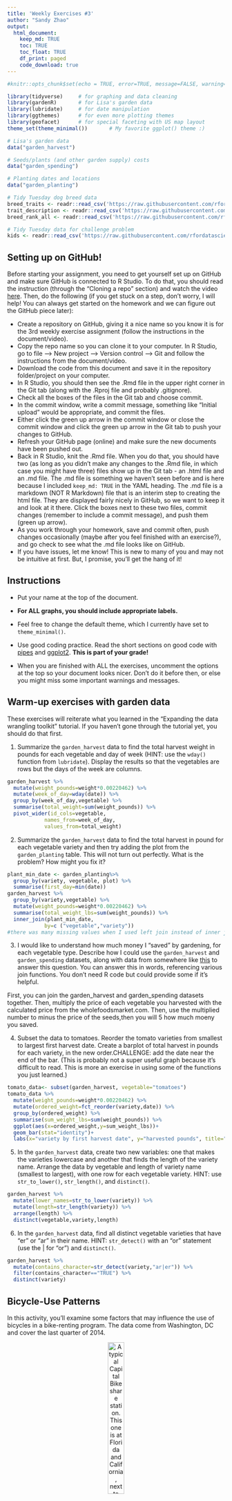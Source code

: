 ```yaml
---
title: 'Weekly Exercises #3'
author: "Sandy Zhao"
output: 
  html_document:
    keep_md: TRUE
    toc: TRUE
    toc_float: TRUE
    df_print: paged
    code_download: true
---
```



```r
#knitr::opts_chunk$set(echo = TRUE, error=TRUE, message=FALSE, warning=FALSE,fig.width=150,fig.height=50)
```

```r
library(tidyverse)     # for graphing and data cleaning
library(gardenR)       # for Lisa's garden data
library(lubridate)     # for date manipulation
library(ggthemes)      # for even more plotting themes
library(geofacet)      # for special faceting with US map layout
theme_set(theme_minimal())       # My favorite ggplot() theme :)
```

```r
# Lisa's garden data
data("garden_harvest")

# Seeds/plants (and other garden supply) costs
data("garden_spending")

# Planting dates and locations
data("garden_planting")

# Tidy Tuesday dog breed data
breed_traits <- readr::read_csv('https://raw.githubusercontent.com/rfordatascience/tidytuesday/master/data/2022/2022-02-01/breed_traits.csv')
trait_description <- readr::read_csv('https://raw.githubusercontent.com/rfordatascience/tidytuesday/master/data/2022/2022-02-01/trait_description.csv')
breed_rank_all <- readr::read_csv('https://raw.githubusercontent.com/rfordatascience/tidytuesday/master/data/2022/2022-02-01/breed_rank.csv')

# Tidy Tuesday data for challenge problem
kids <- readr::read_csv('https://raw.githubusercontent.com/rfordatascience/tidytuesday/master/data/2020/2020-09-15/kids.csv')
```

## Setting up on GitHub!

Before starting your assignment, you need to get yourself set up on GitHub and make sure GitHub is connected to R Studio. To do that, you should read the instruction (through the "Cloning a repo" section) and watch the video [here](https://github.com/llendway/github_for_collaboration/blob/master/github_for_collaboration.md). Then, do the following (if you get stuck on a step, don't worry, I will help! You can always get started on the homework and we can figure out the GitHub piece later):

* Create a repository on GitHub, giving it a nice name so you know it is for the 3rd weekly exercise assignment (follow the instructions in the document/video).  
* Copy the repo name so you can clone it to your computer. In R Studio, go to file --> New project --> Version control --> Git and follow the instructions from the document/video.  
* Download the code from this document and save it in the repository folder/project on your computer.  
* In R Studio, you should then see the .Rmd file in the upper right corner in the Git tab (along with the .Rproj file and probably .gitignore).  
* Check all the boxes of the files in the Git tab and choose commit.  
* In the commit window, write a commit message, something like "Initial upload" would be appropriate, and commit the files.  
* Either click the green up arrow in the commit window or close the commit window and click the green up arrow in the Git tab to push your changes to GitHub.  
* Refresh your GitHub page (online) and make sure the new documents have been pushed out.  
* Back in R Studio, knit the .Rmd file. When you do that, you should have two (as long as you didn't make any changes to the .Rmd file, in which case you might have three) files show up in the Git tab - an .html file and an .md file. The .md file is something we haven't seen before and is here because I included `keep_md: TRUE` in the YAML heading. The .md file is a markdown (NOT R Markdown) file that is an interim step to creating the html file. They are displayed fairly nicely in GitHub, so we want to keep it and look at it there. Click the boxes next to these two files, commit changes (remember to include a commit message), and push them (green up arrow).  
* As you work through your homework, save and commit often, push changes occasionally (maybe after you feel finished with an exercise?), and go check to see what the .md file looks like on GitHub.  
* If you have issues, let me know! This is new to many of you and may not be intuitive at first. But, I promise, you'll get the hang of it! 



## Instructions

* Put your name at the top of the document. 

* **For ALL graphs, you should include appropriate labels.** 

* Feel free to change the default theme, which I currently have set to `theme_minimal()`. 

* Use good coding practice. Read the short sections on good code with [pipes](https://style.tidyverse.org/pipes.html) and [ggplot2](https://style.tidyverse.org/ggplot2.html). **This is part of your grade!**

* When you are finished with ALL the exercises, uncomment the options at the top so your document looks nicer. Don't do it before then, or else you might miss some important warnings and messages.


## Warm-up exercises with garden data

These exercises will reiterate what you learned in the "Expanding the data wrangling toolkit" tutorial. If you haven't gone through the tutorial yet, you should do that first.

  1. Summarize the `garden_harvest` data to find the total harvest weight in pounds for each vegetable and day of week (HINT: use the `wday()` function from `lubridate`). Display the results so that the vegetables are rows but the days of the week are columns.

```r
garden_harvest %>% 
  mutate(weight_pounds=weight*0.00220462) %>% 
  mutate(week_of_day=wday(date)) %>% 
  group_by(week_of_day,vegetable) %>%
  summarise(total_weight=sum(weight_pounds)) %>% 
  pivot_wider(id_cols=vegetable,
            names_from=week_of_day,
            values_from=total_weight)


```

  2. Summarize the `garden_harvest` data to find the total harvest in pound for each vegetable variety and then try adding the plot from the `garden_planting` table. This will not turn out perfectly. What is the problem? How might you fix it?

```r


plant_min_date <- garden_planting%>% 
  group_by(variety, vegetable, plot) %>% 
  summarise(first_day=min(date))
garden_harvest %>% 
  group_by(variety,vegetable) %>% 
  mutate(weight_pounds=weight*0.00220462) %>%
  summarise(total_weight_lbs=sum(weight_pounds)) %>%
  inner_join(plant_min_date, 
            by=c ("vegetable","variety"))
#there was many missing values when I used left join instead of inner join, so I shifted the code to inner join in order to eliminate the empty values. 

```


  3. I would like to understand how much money I "saved" by gardening, for each vegetable type. Describe how I could use the `garden_harvest` and `garden_spending` datasets, along with data from somewhere like [this](https://products.wholefoodsmarket.com/search?sort=relevance&store=10542) to answer this question. You can answer this in words, referencing various join functions. You don't need R code but could provide some if it's helpful.

First, you can join the garden_harvest and garden_spending datasets together. Then, multiply the price of each vegetable you harvested with the calculated price from the wholefoodsmarket.com. 
Then, use the multiplied number to minus the price of the seeds,then you will 5 how much moeny you saved. 


  4. Subset the data to tomatoes. Reorder the tomato varieties from smallest to largest first harvest date. Create a barplot of total harvest in pounds for each variety, in the new order.CHALLENGE: add the date near the end of the bar. (This is probably not a super useful graph because it's difficult to read. This is more an exercise in using some of the functions you just learned.)

```r

tomato_data<- subset(garden_harvest, vegetable="tomatoes")
tomato_data %>% 
  mutate(weight_pounds=weight*0.00220462) %>% 
  mutate(ordered_weight=fct_reorder(variety,date)) %>% 
  group_by(ordered_weight) %>% 
  summarise(sum_weight_lbs=sum(weight_pounds)) %>% 
  ggplot(aes(x=ordered_weight,y=sum_weight_lbs))+
  geom_bar(stat="identity")+
  labs(x="variety by first harvest date", y="harvested pounds", title="harvested tomato")

```

  5. In the `garden_harvest` data, create two new variables: one that makes the varieties lowercase and another that finds the length of the variety name. Arrange the data by vegetable and length of variety name (smallest to largest), with one row for each vegetable variety. HINT: use `str_to_lower()`, `str_length()`, and `distinct()`.
  
```r
garden_harvest %>% 
  mutate(lower_names=str_to_lower(variety)) %>% 
  mutate(length=str_length(variety)) %>% 
  arrange(length) %>% 
  distinct(vegetable,variety,length)
```

  6. In the `garden_harvest` data, find all distinct vegetable varieties that have "er" or "ar" in their name. HINT: `str_detect()` with an "or" statement (use the | for "or") and `distinct()`.

```r
garden_harvest %>% 
  mutate(contains_character=str_detect(variety,"ar|er")) %>% 
  filter(contains_character=="TRUE") %>% 
  distinct(variety)
```


## Bicycle-Use Patterns

In this activity, you'll examine some factors that may influence the use of bicycles in a bike-renting program.  The data come from Washington, DC and cover the last quarter of 2014.

<center>

![A typical Capital Bikeshare station. This one is at Florida and California, next to Pleasant Pops.](https://www.macalester.edu/~dshuman1/data/112/bike_station.jpg){width="30%"}


![One of the vans used to redistribute bicycles to different stations.](https://www.macalester.edu/~dshuman1/data/112/bike_van.jpg){width="30%"}

</center>

Two data tables are available:

- `Trips` contains records of individual rentals
- `Stations` gives the locations of the bike rental stations

Here is the code to read in the data. We do this a little differently than usual, which is why it is included here rather than at the top of this file. To avoid repeatedly re-reading the files, start the data import chunk with `{r cache = TRUE}` rather than the usual `{r}`.

```r
data_site <- 
  "https://www.macalester.edu/~dshuman1/data/112/2014-Q4-Trips-History-Data.rds" 
Trips <- readRDS(gzcon(url(data_site)))
Stations<-read_csv("http://www.macalester.edu/~dshuman1/data/112/DC-Stations.csv")
```

**NOTE:** The `Trips` data table is a random subset of 10,000 trips from the full quarterly data. Start with this small data table to develop your analysis commands. **When you have this working well, you should access the full data set of more than 600,000 events by removing `-Small` from the name of the `data_site`.**

### Temporal patterns

It's natural to expect that bikes are rented more at some times of day, some days of the week, some months of the year than others. The variable `sdate` gives the time (including the date) that the rental started. Make the following plots and interpret them:

  7. A density plot, which is a smoothed out histogram, of the events versus `sdate`. Use `geom_density()`.
  
```r
Trips %>% 
  ggplot(aes(x=`sdate`))+
  geom_density()+
  labs(x="date", y="", title="patterns in bike rentals")
```
  
  8. A density plot of the events versus time of day.  You can use `mutate()` with `lubridate`'s  `hour()` and `minute()` functions to extract the hour of the day and minute within the hour from `sdate`. Hint: A minute is 1/60 of an hour, so create a variable where 3:30 is 3.5 and 3:45 is 3.75.
  
```r
library(lubridate)
Trips %>% 
  select(sdate) %>% 
  mutate(hours=(minute(sdate)/60)+hour(sdate)) %>% 
  ggplot(aes(x=hours))+
  geom_density()+
  labs(x="hours",y=" ",title="bike rent distribution within a day")


```
  
  9. A bar graph of the events versus day of the week. Put day on the y-axis.
  
```r
Trips %>% 
  mutate(day_of_the_week=wday(sdate)) %>% 
  ggplot(aes(y=day_of_the_week))+
  geom_bar()+
  labs(y="day of the week ",x=" ",title="bike rent distribution within a week")


```
  
  10. Facet your graph from exercise 8. by day of the week. Is there a pattern?
  
```r
library(lubridate)
Trips %>% 
  select(sdate) %>% 
  mutate(hours=(minute(sdate)/60)+hour(sdate)) %>% 
  mutate(day_of_the_week=wday(sdate)) %>% 
  ggplot(aes(x=hours))+
  geom_density()+
  facet_wrap(~day_of_the_week)+
  labs(x="hours",y=" ",title="bike rent distribution within a week, Sunday to Saturday")
#On Sundays and Saturdays, the bike rentals happens in the middle of the day, meaning that people are renting them for fun. IN comparison,on weekdays, the rentals happens around 8-9 a.m. and 5-6 p.m.,meaning people are renting for commute. 


```
  
The variable `client` describes whether the renter is a regular user (level `Registered`) or has not joined the bike-rental organization (`Causal`). The next set of exercises investigate whether these two different categories of users show different rental behavior and how `client` interacts with the patterns you found in the previous exercises. 

  11. Change the graph from exercise 10 to set the `fill` aesthetic for `geom_density()` to the `client` variable. You should also set `alpha = .5` for transparency and `color=NA` to suppress the outline of the density function.
  
```r
Trips %>% 
  mutate(hours=(minute(sdate)/60)+hour(sdate)) %>% 
  mutate(day_of_the_week=wday(sdate)) %>% 
  ggplot(aes(x=hours,fill=client,alpha=0.5))+
  geom_density(color=NA)+
  facet_wrap(~day_of_the_week)+
  labs(x="hours",y=" ",title="bike rent distribution within a week, sunday to saturday")
 
```

  12. Change the previous graph by adding the argument `position = position_stack()` to `geom_density()`. In your opinion, is this better or worse in terms of telling a story? What are the advantages/disadvantages of each?
  
```r

Trips %>% 
  mutate(hours=(minute(sdate)/60)+hour(sdate)) %>% 
  mutate(day_of_the_week=wday(sdate)) %>% 
  ggplot(aes(x=hours,fill=client,alpha=0.5))+
  geom_density(position=position_stack(),
               color=NA)+
  facet_wrap(~day_of_the_week)+
  labs(x="hours",y=" ",title="bike rent distribution within a week, sunday to saturday,graph stacked")
#After stacking the density graph together, the casual user's data becomes more obvious as it is not hidden behind the registered graph. However, becuase these two graphs are stacked togethet without clear indication that they are stacked, others might misunderstand the stacking as real difference between causal and registered riders.It is a little confusing. 
```
  
  13. In this graph, go back to using the regular density plot (without `position = position_stack()`). Add a new variable to the dataset called `weekend` which will be "weekend" if the day is Saturday or Sunday and  "weekday" otherwise (HINT: use the `ifelse()` function and the `wday()` function from `lubridate`). Then, update the graph from the previous problem by faceting on the new `weekend` variable. 
  
```r

Trips %>% 
  mutate(hours=(minute(sdate)/60)+hour(sdate)) %>%
  mutate(day_of_the_week=wday(sdate)) %>% 
  mutate(weekend=ifelse(wday(sdate)==c(1,7),
                        "weekend",
                        "Weekday")) %>% 
  ggplot(aes(x=hours,fill=client,alpha=0.5))+
  geom_density(color=NA)+
  facet_wrap(~weekend)+
  labs(x="hours",y=" ",title="bike rent distribution weekday and weekend")
```
  
  14. Change the graph from the previous problem to facet on `client` and fill with `weekday`. What information does this graph tell you that the previous didn't? Is one graph better than the other?
  
```r
Trips %>% 
  mutate(hours=(minute(sdate)/60)+hour(sdate)) %>%
  mutate(day_of_the_week=wday(sdate)) %>% 
  mutate(weekend=ifelse(wday(sdate)==c(1,7),
                        "weekend",
                        "Weekday")) %>% 
  ggplot(aes(x=hours,fill=client,alpha=0.5))+
  geom_density(color=NA)+
  facet_wrap(~weekend+client)+
  labs(x="hours",y=" ",title="bike rent distribution weekday versus weekend, separated by client.")
#This graphs shows the detailed number of client and nonclient users on weekdays and weekends.Previous graphs does not give us the data on client's behaviors. 

```
  
### Spatial patterns

  15. Use the latitude and longitude variables in `Stations` to make a visualization of the total number of departures from each station in the `Trips` data. Use either color or size to show the variation in number of departures. We will improve this plot next week when we learn about maps!
  
```r
colnames(Stations)[1] <- "sstation"
Trips %>% 
  left_join(Stations,by="sstation") %>% 
  ggplot(aes(x=lat,y=long,color=nbBikes))+
  geom_point()+
  labs(x="latitude", y="longitude",title="bike departure by position")
```
  
  16. Only 14.4% of the trips in our data are carried out by casual users. Create a plot that shows which area(s) have stations with a much higher percentage of departures by casual users. What patterns do you notice? (Again, we'll improve this next week when we learn about maps).
  
```r
colnames(Stations)[1] <- "sstation"
Trips %>% 
  left_join(Stations,by="sstation") %>% 
  ggplot(aes(x=lat,y=long,color=client))+
  geom_point()+
  labs(x="latitude", y="longitude", title="bike departure by area")
#It seems like the higher the latitude the less casual riders there are. I am guessing that around latitude of 38.9 and -77.0 there's some recreational areas like parks and shopping malls that people enjoy renting a bike and riding to and from. 
```
  
**DID YOU REMEMBER TO GO BACK AND CHANGE THIS SET OF EXERCISES TO THE LARGER DATASET? IF NOT, DO THAT NOW.**

## Dogs!

In this section, we'll use the data from 2022-02-01 Tidy Tuesday. If you didn't use that data or need a little refresher on it, see the [website](https://github.com/rfordatascience/tidytuesday/blob/master/data/2022/2022-02-01/readme.md).

  17. The final product of this exercise will be a graph that has breed on the y-axis and the sum of the numeric ratings in the `breed_traits` dataset on the x-axis, with a dot for each rating. First, create a new dataset called `breed_traits_total` that has two variables -- `Breed` and `total_rating`. The `total_rating` variable is the sum of the numeric ratings in the `breed_traits` dataset (we'll use this dataset again in the next problem). Then, create the graph just described. Omit Breeds with a `total_rating` of 0 and order the Breeds from highest to lowest ranked. You may want to adjust the `fig.height` and `fig.width` arguments inside the code chunk options (eg. `{r, fig.height=8, fig.width=4}`) so you can see things more clearly - check this after you knit the file to assure it looks like what you expected.

```r
breed_traits_total<-breed_traits %>% 
  select(-c('Coat Type','Coat Length')) %>%
  pivot_longer(cols='Affectionate With Family':'Mental Stimulation Needs',
               names_to='scores',
               values_to='ratings') %>% 
  group_by(Breed) %>% 
  summarize(total_rating=sum(ratings))

breed_traits_total %>% 
  filter(total_rating!=0) %>% 
  ggplot(aes(x = total_rating, 
             y = fct_reorder(Breed, total_rating))) +
  geom_point() +
  labs(title = "Breeds by the sum of their ratings",
       y = "",
       x = "")

```

  18. The final product of this exercise will be a graph with the top-20 dogs in total ratings (from previous problem) on the y-axis, year on the x-axis, and points colored by each breed's ranking for that year (from the `breed_rank_all` dataset). The points within each breed will be connected by a line, and the breeds should be arranged from the highest median rank to lowest median rank ("highest" is actually the smallest numer, eg. 1 = best). After you're finished, think of AT LEAST one thing you could you do to make this graph better. HINTS: 1. Start with the `breed_rank_all` dataset and pivot it so year is a variable. 2. Use the `separate()` function to get year alone, and there's an extra argument in that function that can make it numeric. 3. For both datasets used, you'll need to `str_squish()` Breed before joining. 
  
```r
nice_name_breed_traits_total<-breed_traits_total %>% 
  slice_max(order_by = total_rating,n=20) %>%
  mutate(nice_names=str_squish(Breed))
breed_rank_all %>% 
  pivot_longer(cols='2013 Rank':'2020 Rank',
               names_to = "years",
               values_to = "ranking" ) %>% 
    separate(years,
           into=c("years"),
           extra="warn",
           conver=TRUE) %>% 
  mutate(nice_names=str_squish(Breed)) %>% 
  inner_join(nice_name_breed_traits_total,
             by=c("nice_names")) %>% 
  ggplot(aes(x=years,y=fct_rev(fct_reorder(nice_names,ranking)),color=ranking))+
  geom_point()+
  geom_line()+
  labs(x=" ",y=" ",title="TOP 20 rating dogs and performance from 2014 to 2020")
  
  
```
  
  19. Create your own! Requirements: use a `join` or `pivot` function (or both, if you'd like), a `str_XXX()` function, and a `fct_XXX()` function to create a graph using any of the dog datasets. One suggestion is to try to improve the graph you created for the Tidy Tuesday assignment. If you want an extra challenge, find a way to use the dog images in the `breed_rank_all` file - check out the `ggimage` library and [this resource](https://wilkelab.org/ggtext/) for putting images as labels.
  
```r
breed_rank_all %>% 
  inner_join(breed_traits_total,
             by=c("Breed")) %>% 
  pivot_longer(cols='2013 Rank':'2020 Rank',
               names_to = "years",
               values_to = "ranking" ) %>% 
  mutate(breed=str_to_lower(Breed)) %>% 
  mutate(dogs=fct_lump(breed,
           n=20,
           other_level=fct_reorder("other dogs",ranking))) %>% 
  ggplot(aes(x=total_rating,y=breed))+
  geom_point()

```
  
## GitHub link

  20. Below, provide a link to your GitHub page with this set of Weekly Exercises. Specifically, if the name of the file is 03_exercises.Rmd, provide a link to the 03_exercises.md file, which is the one that will be most readable on GitHub.

## Challenge problem! 

This problem uses the data from the Tidy Tuesday competition this week, `kids`. If you need to refresh your memory on the data, read about it [here](https://github.com/rfordatascience/tidytuesday/blob/master/data/2020/2020-09-15/readme.md). 

  21. In this exercise, you are going to try to replicate the graph below, created by Georgios Karamanis. I'm sure you can find the exact code on GitHub somewhere, but **DON'T DO THAT!** You will only be graded for putting an effort into this problem. So, give it a try and see how far you can get without doing too much googling. HINT: use `facet_geo()`. The graphic won't load below since it came from a location on my computer. So, you'll have to reference the original html on the moodle page to see it.
  
![](kids_data_karamanis.jpeg)

**DID YOU REMEMBER TO UNCOMMENT THE OPTIONS AT THE TOP?**
